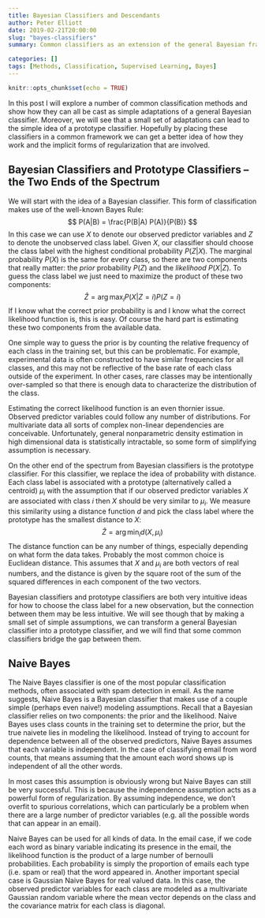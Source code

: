 ```yaml
---
title: Bayesian Classifiers and Descendants
author: Peter Elliott
date: 2019-02-21T20:00:00
slug: "bayes-classifiers"
summary: Common classifiers as an extension of the general Bayesian framework

categories: []
tags: [Methods, Classification, Supervised Learning, Bayes]
---
```


```r
knitr::opts_chunk$set(echo = TRUE)
```

In this post I will explore a number of common classification methods and show how they can all be cast as simple adaptations of a general Bayesian classifier. Moreover, we will see that a small set of adaptations can lead to the simple idea of a prototype classifier. Hopefully by placing these classifiers in a common framework we can get a better idea of how they work and the implicit forms of regularization that are involved.

## Bayesian Classifiers and Prototype Classifiers -- the Two Ends of the Spectrum
We will start with the idea of a Bayesian classifier. This form of classification makes use of the well-known Bayes Rule:
$$
P(A|B) = \frac{P(B|A) P(A)}{P(B)}
$$
In this case we can use $X$ to denote our observed predictor variables and $Z$ to denote the unobserved class label. Given $X$, our classifier should choose the class label with the highest conditional probability $P(Z|X)$. The marginal probability $P(X)$ is the same for every class, so there are two components that really matter: the *prior* probability $P(Z)$ and the *likelihood* $P(X|Z)$. To guess the class label we just need to maximize the product of these two components:
$$
\hat{Z} = \arg\max_i P(X|Z=i)P(Z=i)
$$
If I know what the correct prior probability is and I know what the correct likelihood function is, this is easy. Of course the hard part is estimating these two components from the available data. 

One simple way to guess the prior is by counting the relative frequency of each class in the training set, but this can be problematic. For example, experimental data is often constructed to have similar frequencies for all classes, and this may not be reflective of the base rate of each class outside of the experiment. In other cases, rare classes may be intentionally over-sampled so that there is enough data to characterize the distribution of the class. 

Estimating the correct likelihood function is an even thornier issue. Observed predictor variables could follow any number of distributions. For multivariate data all sorts of complex non-linear dependencies are conceivable. Unfortunately, general nonparametric density estimation in high dimensional data is statistically intractable, so some form of simplifying assumption is necessary.

On the other end of the spectrum from Bayesian classifiers is the prototype classifier. For this classifier, we replace the idea of probability with distance. Each class label is associated with a prototype (alternatively called a centroid) $\mu_i$ with the assumption that if our observed predictor variables $X$ are associated with class $i$ then $X$ should be very similar to $\mu_i$. We measure this similarity using a distance function $d$ and pick the class label where the prototype has the smallest distance to $X$:
$$
\hat{Z} = \arg\min_i d(X, \mu_i)
$$
The distance function can be any number of things, especially depending on what form the data takes. Probably the most common choice is Euclidean distance. This assumes that $X$ and $\mu_i$ are both vectors of real numbers, and the distance is given by the square root of the sum of the squared differences in each component of the two vectors.

Bayesian classifiers and prototype classifiers are both very intuitive ideas for how to choose the class label for a new observation, but the connection between them may be less intuitive. We will see though that by making a small set of simple assumptions, we can transform a general Bayesian classifier into a prototype classifier, and we will find that some common classifiers bridge the gap between them.

## Naive Bayes
The Naive Bayes classifier is one of the most popular classification methods, often associated with spam detection in email. As the name suggests, Naive Bayes is a Bayesian classifier that makes use of a couple simple (perhaps even naive!) modeling assumptions. Recall that a Bayesian classifier relies on two components: the prior and the likelihood. Naive Bayes uses class counts in the training set to determine the prior, but the true naivete lies in modeling the likelihood. Instead of trying to account for dependence between all of the observed predictors, Naive Bayes assumes that each variable is independent. In the case of classifying email from word counts, that means assuming that the amount each word shows up is independent of all the other words.

In most cases this assumption is obviously wrong but Naive Bayes can still be very successful. This is because the independence assumption acts as a powerful form of regularization. By assuming independence, we don't overfit to spurious correlations, which can particularly be a problem when there are a large number of predictor variables (e.g. all the possible words that can appear in an email).

Naive Bayes can be used for all kinds of data. In the email case, if we code each word as binary variable indicating its presence in the email, the likelihood function is the product of a large number of bernoulli probabilities. Each probability is simply the proportion of emails each type (i.e. spam or real) that the word appeared in. Another important special case is Gaussian Naive Bayes for real valued data. In this case, the observed predictor variables for each class are modeled as a multivariate Gaussian random variable where the mean vector depends on the class and the covariance matrix for each class is diagonal.